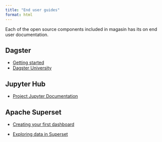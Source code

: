 ```yaml
---
title: "End user guides"
format: html
---
```


Each of the open source components included in magasin has its on end user documentation. 

## Dagster
* [Getting started](https://docs.dagster.io/getting-started)
* [Dagster University](https://courses.dagster.io/courses/dagster-essentials)

## Jupyter Hub
* [Project Jupyter Documentation](https://docs.jupyter.org/en/latest/start/index.html)

## Apache Superset
* [Creating your first dashboard](https://superset.apache.org/docs/creating-charts-dashboards/creating-your-first-dashboard)

* [Exploring data in Superset](https://superset.apache.org/docs/creating-charts-dashboards/exploring-data)

 

